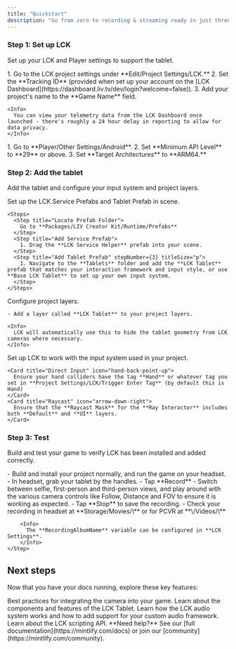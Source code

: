 ```yaml
---
title: "Quickstart"
description: "Go from zero to recording & streaming ready in just three steps."
---
```


### Step 1: Set up LCK

Set up your LCK and Player settings to support the tablet.

<AccordionGroup>
  <Accordion title="Configure LCK Settings" icon="gear">
    1. Go to the LCK project settings under **Edit/Project Settings/LCK.**
    2. Set the **Tracking ID** (provided when set up your account on the [LCK Dashboard](https://dashboard.liv.tv/dev/login?welcome=false)).
    3. Add your project's name to the **Game Name**  field.

    <Info>
      You can view your telemetry data from the LCK Dashboard once launched - there's roughly a 24 hour delay in reporting to allow for data privacy.
    </Info>
  </Accordion>
  <Accordion title="Configure Player Settings " description="Android only" icon="folder-gear">
    1. Go to **Player/Other Settings/Android**.
    2. Set **Minimum API Level** to **29** or above.
    3. Set **Target Architectures** to **ARM64.**
  </Accordion>
</AccordionGroup>

### Step 2: Add the tablet

Add the tablet and configure your input system and project layers.

<AccordionGroup>
  <Accordion title="Add Tablet and Service" icon="aperture">
    Set up the LCK Service Prefabs and Tablet Prefab in scene.

    <Steps>
      <Step title="Locate Prefab Folder">
        Go to **Packages/LIV Creator Kit/Runtime/Prefabs**
      </Step>
      <Step title="Add Service Prefab">
        1. Drag the **LCK Service Helper** prefab into your scene.
      </Step>
      <Step title="Add Tablet Prefab" stepNumber={3} titleSize="p">
        1. Navigate to the **Tablets** folder and add the **LCK Tablet** prefab that matches your interaction framework and input style, or use **Base LCK Tablet** to set up your own input system.
      </Step>
    </Steps>
  </Accordion>
  <Accordion title="Configure Layers" icon="layer-group">
    Configure project layers.

    - Add a layer called **LCK Tablet** to your project layers.

    <Info>
      LCK will automatically use this to hide the tablet geometry from LCK cameras where necessary.
    </Info>
  </Accordion>
  <Accordion title="Configure Input" icon="joystick">
    Set up LCK to work with the input system used in your project.

    <Card title="Direct Input" icon="hand-back-point-up">
      Ensure your hand colliders have the tag **Hand** or whatever tag you set in **Project Settings/LCK/Trigger Enter Tag** (by default this is Hand)
    </Card>
    <Card title="Raycast" icon="arrow-down-right">
      Ensure that the **Raycast Mask** for the **Ray Interactor** includes both **Default** and **UI** layers.
    </Card>
  </Accordion>
</AccordionGroup>

### Step 3: Test

Build and test your game to verify LCK has been installed and added correctly.

<Accordion title="Build and Test" icon="rocket">
  <Steps>
    <Step title="Build">
      - Build and install your project normally, and run the game on your headset.
    </Step>
    <Step title="Test">
      - In headset, grab your tablet by the handles.
      - Tap **Record**
      - Switch between selfie, first-person and third-person views, and play around with the various camera controls like Follow, Distance and FOV to ensure it is working as expected.
      - Tap **Stop** to save the recording.
    </Step>
    <Step title="Review">
      - Check your recording in headset at **Storage/Movies/\<RecordingAlbumName\>** or for PCVR at **\<User\>/Videos/\<RecordingAlbumName\>**

        <Info>
          The **RecordingAlbumName** variable can be configured in **LCK Settings**.
        </Info>
    </Step>
  </Steps>
</Accordion>

## Next steps

Now that you have your docs running, explore these key features:

<CardGroup cols={2}>
  <Card title="Spawn The Camera" icon="pen-to-square" href="/customisation/tablet-spawning">
    Best practices for integrating the camera into your game.
  </Card>
  <Card title="Tablet Customisation" icon="palette" href="/essentials/settings">
    Learn about the components and features of the LCK Tablet.
  </Card>
  <Card title="Add Custom Audio" icon="square-code" href="/customisation/audio">
    Learn how the LCK audio system works and how to add support for your custom audio framework.
  </Card>
  <Card title="API documentation" icon="code" href="/api-reference/introduction">
    Learn about the LCK scripting API.
  </Card>
</CardGroup>

<Note>
  **Need help?** See our [full documentation](https://mintlify.com/docs) or join our [community](https://mintlify.com/community).
</Note>